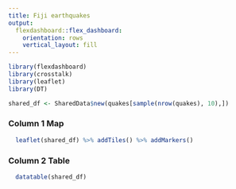 ```yaml
---
title: Fiji earthquakes
output: 
  flexdashboard::flex_dashboard:
    orientation: rows
    vertical_layout: fill
---
```


```r
library(flexdashboard)
library(crosstalk)
library(leaflet)
library(DT)
```


```r
shared_df <- SharedData$new(quakes[sample(nrow(quakes), 10),])
```

### Column 1 Map

```r
  leaflet(shared_df) %>% addTiles() %>% addMarkers()
```

### Column 2 Table

```r
  datatable(shared_df)
```



